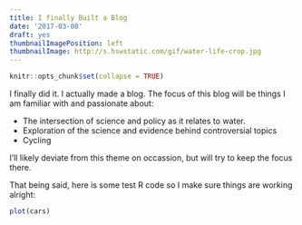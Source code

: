 ```yaml
---
title: I finally Built a Blog
date: '2017-03-08'
draft: yes
thumbnailImagePosition: left
thumbnailImage: http://s.hswstatic.com/gif/water-life-crop.jpg
---
```


```r
knitr::opts_chunk$set(collapse = TRUE)
```

I finally did it. I actually made a blog. The focus of this blog will be things I am familiar with and passionate about:


* The intersection of science and policy as it relates to water. 
* Exploration of the science and evidence behind controversial topics
* Cycling

I'll likely deviate from this theme on occassion, but will try to keep the focus there.

That being said, here is some test R code so I make sure things are working alright:


```r
plot(cars)
```

